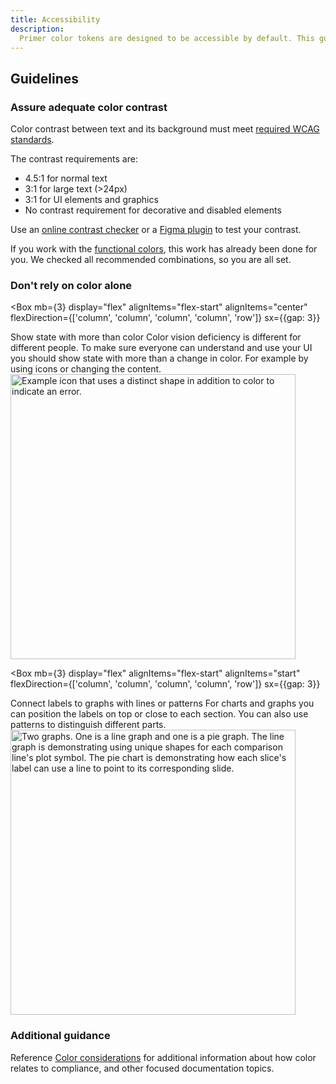 ```yaml
---
title: Accessibility
description:
  Primer color tokens are designed to be accessible by default. This guide provides more context around how to ensure new patterns meet GitHub's standards.
---
```



## Guidelines

### Assure adequate color contrast

Color contrast between text and its background must meet [required WCAG standards](https://www.w3.org/WAI/WCAG21/Understanding/contrast-minimum.html).

The contrast requirements are:

- 4.5:1 for normal text
- 3:1 for large text (>24px)
- 3:1 for UI elements and graphics
- No contrast requirement for decorative and disabled elements

Use an [online contrast checker](https://webaim.org/resources/contrastchecker/) or a [Figma plugin](/guides/accessibility/tools#contrast-plugin) to test your contrast.

If you work with the [functional colors](#color-roles-recipes), this work has already been done for you. We checked all recommended combinations, so you are all set.

### Don't rely on color alone

<Box
  mb={3}
  display="flex"
  alignItems="flex-start"
  alignItems="center"
  flexDirection={['column', 'column', 'column', 'column', 'row']}
  sx={{gap: 3}}
>
  <Box as="p" mt="0">
    <Heading sx={{mt: 0, mb: 3, fontSize: 2}} as="h4">
      Show state with more than color
    </Heading>
    Color vision deficiency is different for different people. To make sure everyone can understand and use your UI you should
    show state with more than a change in color. For example by using icons or changing the content.
  </Box>
  <img
    width="456"
    alt="Example icon that uses a distinct shape in addition to color to indicate an error."
    src="https://user-images.githubusercontent.com/813754/187186864-8a825434-978b-4e21-bac2-9c1235d75e2c.png"
  />
</Box>

<Box
  mb={3}
  display="flex"
  alignItems="flex-start"
  alignItems="start"
  flexDirection={['column', 'column', 'column', 'column', 'row']}
  sx={{gap: 3}}
>
  <Box as="p" mt="0">
    <Heading sx={{mt: 0, mb: 3, fontSize: 2}} as="h4">
      Connect labels to graphs with lines or patterns
    </Heading>
    For charts and graphs you can position the labels on top or close to each section. You can also use patterns to distinguish
    different parts.
  </Box>
  <img
    width="456"
    alt="Two graphs. One is a line graph and one is a pie graph. The line graph is demonstrating using unique shapes for each comparison line's plot symbol. The pie chart is demonstrating how each slice's label can use a line to point to its corresponding slide."
    src="https://user-images.githubusercontent.com/813754/187186931-84bcc541-7cea-45f2-a686-21c5428e0620.png"
  />
</Box>

### Additional guidance

Reference [Color considerations](https://primer.style/guides/accessibility/color-considerations) for additional information about how color relates to compliance, and other focused documentation topics.
